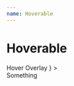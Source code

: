 ```yaml
---
name: Hoverable
---
```



# Hoverable

<Playground>
  <Hoverable
    render={<div style={{
        height: '200px',
        width: '200px',
        backgroundColor: 'red',
    }}>
        Hover Overlay
    </div>}
  >
    <div style={{
        backgroundColor: 'lightblue',
        height: '200px',
    }}>
        Something
    </div>
  </Hoverable>
</Playground>
